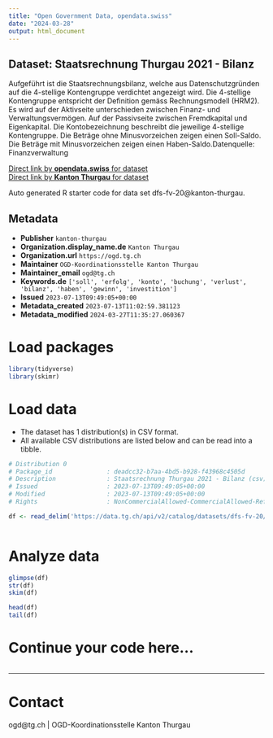 ```yaml
---
title: "Open Government Data, opendata.swiss"
date: "2024-03-28"
output: html_document
---
```


## Dataset: Staatsrechnung Thurgau 2021 - Bilanz

Aufgeführt ist die Staatsrechnungsbilanz, welche aus Datenschutzgründen auf die 4-stellige Kontengruppe verdichtet angezeigt wird. Die 4-stellige Kontengruppe entspricht der Definition gemäss Rechnungsmodell (HRM2). Es wird auf der Aktivseite unterschieden zwischen Finanz- und Verwaltungsvermögen. Auf der Passivseite zwischen Fremdkapital und Eigenkapital. Die Kontobezeichnung beschreibt die jeweilige 4-stellige Kontengruppe. Die Beträge ohne Minusvorzeichen zeigen einen Soll-Saldo. Die Beträge mit Minusvorzeichen zeigen einen Haben-Saldo.Datenquelle: Finanzverwaltung

[Direct link by **opendata.swiss** for dataset](https://opendata.swiss/de/dataset/staatsrechnung-thurgau-2021-bilanz)<br>
[Direct link by **Kanton Thurgau** for dataset](https://data.tg.ch/explore/dataset/dfs-fv-20/)

Auto generated R starter code for data set dfs-fv-20@kanton-thurgau.

## Metadata

- **Publisher** `kanton-thurgau`
- **Organization.display_name.de** `Kanton Thurgau`
- **Organization.url** `https://ogd.tg.ch`
- **Maintainer** `OGD-Koordinationsstelle Kanton Thurgau`
- **Maintainer_email** `ogd@tg.ch`
- **Keywords.de** `['soll', 'erfolg', 'konto', 'buchung', 'verlust', 'bilanz', 'haben', 'gewinn', 'investition']`
- **Issued** `2023-07-13T09:49:05+00:00`
- **Metadata_created** `2023-07-13T11:02:59.381123`
- **Metadata_modified** `2024-03-27T11:35:27.060367`


# Load packages

```r

library(tidyverse)
library(skimr)

```

# Load data

-   The dataset has 1 distribution(s) in CSV format.
-   All available CSV distributions are listed below and can be read into a tibble.

```r

# Distribution 0
# Package_id               : deadcc32-b7aa-4bd5-b928-f43968c4505d
# Description              : Staatsrechnung Thurgau 2021 - Bilanz (csv)
# Issued                   : 2023-07-13T09:49:05+00:00
# Modified                 : 2023-07-13T09:49:05+00:00
# Rights                   : NonCommercialAllowed-CommercialAllowed-ReferenceRequired

df <- read_delim('https://data.tg.ch/api/v2/catalog/datasets/dfs-fv-20/exports/csv')



```

# Analyze data

```r

glimpse(df)
str(df)
skim(df)

head(df)
tail(df)

```

# Continue your code here...

```r

```

------------------------------------------------------------------------

# Contact

ogd@tg.ch | OGD-Koordinationsstelle Kanton Thurgau
